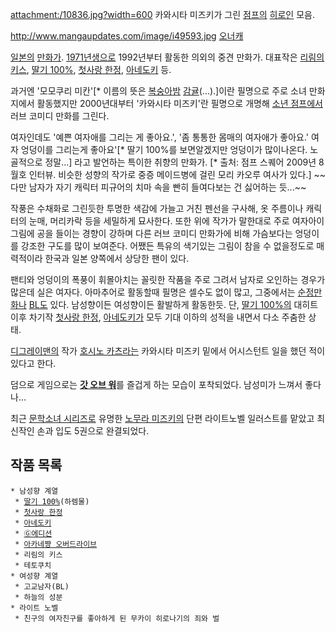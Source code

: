 attachment:/10836.jpg?width=600
카와시타 미즈키가 그린 [[점프]]의 [[히로인]] 모음. 

http://www.mangaupdates.com/image/i49593.jpg
[[오너캐]]

[[일본]]의 [[만화가]]. [[1971년]]생으로 1992년부터 활동한 의외의 중견 만화가.
대표작은 [[리림의 키스]], [[딸기 100%]], [[첫사랑 한정]], [[아네도키]] 등.

과거엔 '모모쿠리 미칸'[* 이름의 뜻은 [[복숭아]][[밤]] [[감귤]](...).]이란 필명으로 주로 소녀 만화지에서 활동했지만 2000년대부터 '카와시타 미즈키'란 필명으로 개명해 [[소년 점프]]에서 러브 코미디 만화를 그린다.

여자인데도 '예쁜 여자애를 그리는 게 좋아요.', '좀 통통한 몸매의 여자애가 좋아요.' 여자 엉덩이를 그리는게 좋아요'[* 딸기 100%를 보면알겠지만 엉덩이가 많이나온다. 노골적으로 정말...] 라고 발언하는 특이한 취향의 만화가. [* 출처: 점프 스퀘어 2009년 8월호 인터뷰. 비슷한 성향의 작가로 중증 메이드병에 걸린 모리 카오루 여사가 있다.] ~~다만 남자가 자기 캐릭터 피규어의 치마 속을 빤히 들여다보는 건 싫어하는 듯...~~

작풍은 수채화로 그린듯한 투명한 색감에 가늘고 거친 펜선을 구사해, 옷 주름이나 캐릭터의 눈매, 머리카락 등을 세밀하게 묘사한다. 또한 위에 작가가 말한대로 주로 여자아이 그림에 공을 들이는 경향이 강하며 다른 러브 코미디 만화가에 비해 가슴보다는 엉덩이를 강조한 구도를 많이 보여준다. 어쨌든 특유의 색기있는 그림이 참을 수 없을정도로 매력적이라  한국과 일본 양쪽에서 상당한 팬이 있다.

팬티와 엉덩이의 폭풍이 휘몰아치는 꼴릿한 작품을 주로 그려서 남자로 오인하는 경우가 많은데 실은 여자다. 아마추어로 활동할때 필명은 셀수도 없이 많고, 그중에서는 [[순정만화]]나 [[BL]]도 있다. 남성향이든 여성향이든 활발하게 활동한듯. 단, [[딸기 100%]]의 대히트 이후 차기작 [[첫사랑 한정]], [[아네도키]]가 모두 기대 이하의 성적을 내면서 다소 주춤한 상태.

[[디그레이맨]]의 작가 [[호시노 카츠라]]는 카와시타 미즈키 밑에서 어시스턴트 일을 했던 적이 있다고 한다.

덤으로 게임으로는 '''[[갓 오브 워]]'''를 즐겁게 하는 모습이 포착되었다. 남성미가 느껴서 좋다나...

최근 [[문학소녀 시리즈]]로 유명한 [[노무라 미즈키]]의 단편 라이트노벨 일러스트를 맡았고 최신작인 손과 입도 5권으로 완결되었다. 

== 작품 목록 ==
 * 남성향 계열
  * [[딸기 100%]](하렘물)
  * [[첫사랑 한정]]
  * [[아네도키]]
  * [[Ⓖ에디션]]
  * [[아카네쨩 오버드라이브]]
  * 리림의 키스
  * 테토쿠치
 * 여성향 계열
  * 고교남자(BL)
  * 하늘의 성분
 * 라이트 노벨
  * 친구의 여자친구를 좋아하게 된 무카이 히로나기의 죄와 벌
